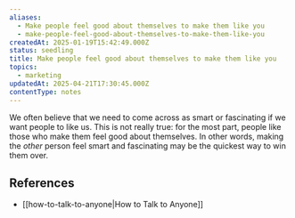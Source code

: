 ```yaml
---
aliases:
  - Make people feel good about themselves to make them like you
  - make-people-feel-good-about-themselves-to-make-them-like-you
createdAt: 2025-01-19T15:42:49.000Z
status: seedling
title: Make people feel good about themselves to make them like you
topics:
  - marketing
updatedAt: 2025-04-21T17:30:45.000Z
contentType: notes
---
```

We often believe that we need to come across as smart or fascinating if we want people to like us. This is not really true: for the most part, people like those who make them feel good about themselves. In other words, making the _other_ person feel smart and fascinating may be the quickest way to win them over.

## References

- [[how-to-talk-to-anyone|How to Talk to Anyone]]
